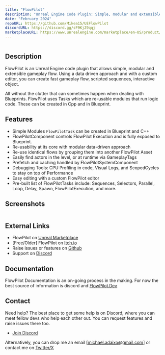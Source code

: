 ```yaml
---
title: "FlowPilot"
description: "Unreal Engine Code Plugin: Simple, modular and extensible gameplay system that allows fast data-driven gameplay flow creation."
date: "February 2024"
repoURL: https://github.com/Mikea15/UEFlowPilot
discordURL: https://discord.gg/sF9KjZ9qqj
marketplaceURL: https://www.unrealengine.com/marketplace/en-US/product/88621a7957c0435991e5d0ce327e9f68
---
```


<div class="mx-auto size-40 rounded-lg shadow-md shadow-black/50 m-1 overflow-hidden"><img src="/flowpilot/fp-icon.jpg" alt="" /></div>

## Description

FlowPilot is an Unreal Engine code plugin that allows simple, modular and extensible gameplay flow. Using a data driven approach and with a custom 
editor, you can create fast gameplay flow, scripted sequences, interactive object. 

All without the clutter that can sometimes happen when dealing with Blueprints.
FlowPilot uses Tasks which are re-usable modules that run logic code. These can be created in Cpp and in Blueprint.

## Features

- Simple Modules `FlowPilotTask` can be created in Blueprint and C++
- FlowPilotComponent controls FlowPilot Execution and is fully exposed to Blueprint.
- Re-usability at its core with modular data-driven approach
- Re-use identical flows by grouping them into another FlowPilot Asset
- Easily find actors in the level, or at runtime via GameplayTags
- Prefetch and caching handled by FlowPilotSystemComponent
- Debugging Tools: CPU Profiling in code, Visual Logs, and ScopedCycles to stay on top of Performance
- Easy editing with a custom FlowPilot editor
- Pre-built list of FlowPilotTasks include: Sequences, Selectors, Parallel, Loop, Delay, Spawn, FlowPilotExecution, and more.

## Screenshots

<div class="grid grid-flow-row-dense grid-cols-2 grid-rows-3 ...">
  <div class="rounded-lg shadow-md shadow-black/50 m-1 overflow-hidden"><a href="/flowpilot/fps1.jpg"><img src="/flowpilot/fps1.jpg" alt="" /></a></div>
  <div class="rounded-lg shadow-md shadow-black/50 m-1 overflow-hidden"><a href="/flowpilot/fps2.jpg"><img src="/flowpilot/fps2.jpg" alt="" /></a></div>
  <div class="rounded-lg shadow-md shadow-black/50 m-1 overflow-hidden"><a href="/flowpilot/fps3.jpg"><img src="/flowpilot/fps3.jpg" alt="" /></a></div>
  <div class="rounded-lg shadow-md shadow-black/50 m-1 overflow-hidden"><a href="/flowpilot/fps4.jpg"><img src="/flowpilot/fps4.jpg" alt="" /></a></div>
  <div class="rounded-lg shadow-md shadow-black/50 m-1 overflow-hidden"><a href="/flowpilot/fps5.jpg"><img src="/flowpilot/fps5.jpg" alt="" /></a></div>
  <div class="rounded-lg shadow-md shadow-black/50 m-1 overflow-hidden"><a href="/flowpilot/fps6.jpg"><img src="/flowpilot/fps6.jpg" alt="" /></a></div>
  <div class="rounded-lg shadow-md shadow-black/50 m-1 overflow-hidden"><a href="/flowpilot/fps7.jpg"><img src="/flowpilot/fps7.jpg" alt="" /></a></div>
</div>


## External Links 

- FlowPilot on [Unreal Marketplace](https://www.unrealengine.com/marketplace/en-US/product/88621a7957c0435991e5d0ce327e9f68)
- [Free/Older] FlowPilot on [Itch.io](https://mikea15.itch.io/flowpilot-ue-plugin)
- Raise issues or features on [Github](https://github.com/Mikea15/UEFlowPilot/issues)
- Support on [Discord](https://discord.gg/sF9KjZ9qqj)

## Documentation

FlowPilot Documentation is an on-going process in the making. For now the best source of information is discord and [FlowPilot.Dev](https://www.flowpilot.dev)

## Contact

Need help? The best place to get some help is on Discord, where you can meet fellow devs who help each other out.
You can request features and raise issues there too.
- [Join Discord](https://discord.gg/sF9KjZ9qqj)

Alternatively, you can drop me an email [michael.adaixo@gmail.com] or contact me on [Twitter/X](http://www.x.com/michaeladaixo)

